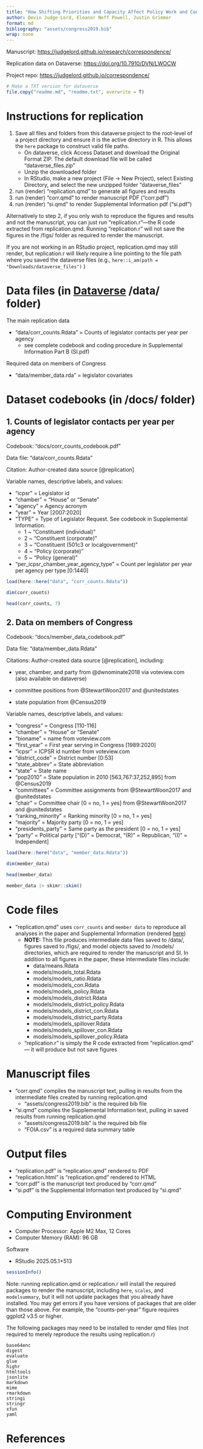 ```yaml
---
title: "How Shifting Priorities and Capacity Affect Policy Work and Constituency Service: Evidence from a Census of Legislator Requests to U.S. Federal Agencies"
author: Devin Judge-Lord, Eleanor Neff Powell, Justin Grimmer
format: md
bibliography: "assets/congress2019.bib"
wrap: none
---
```


Manuscript: <https://judgelord.github.io/research/correspondence/>

Replication data on Dataverse: <https://doi.org/10.7910/DVN/LWOCW>

Project repo: <https://judgelord.github.io/correspondence/>


```r
# Make a TXT version for dataverse 
file.copy("readme.md", "readme.txt", overwrite = T)
```

# Instructions for replication 

1. Save all files and folders from this dataverse project to the root-level of a project directory and ensure it is the active directory in R. This allows the `here` package to construct valid file paths.
   - On dataverse, click Access Dataset and download the Original Format ZIP. The default download file will be called "dataverse_files.zip" 
   - Unzip the downloaded folder
   - In RStudio, make a new project (File → New Project), select Existing Directory, and select the new unzipped folder "dataverse_files"
1. run (render) "replication.qmd" to generate all figures and results
1. run (render) "corr.qmd" to render manuscript PDF ("corr.pdf")
1. run (render) "si.qmd" to render Supplemental Information pdf ("si.pdf")

Alternatively to step 2, if you only wish to reproduce the figures and results and not the manuscript, you can just run "replication.r"---the R code extracted from replication.qmd. Running "replication.r" will not save the figures in the /figs/ folder as required to render the manuscript. 

If you are not working in an RStudio project, replication.qmd may still render, but replication.r will likely require a line pointing to the file path where you saved the dataverse files (e.g., `here::i_am(path = "Downloads/dataverse_files")` ) 

# Data files (in [Dataverse](https://doi.org/10.7910/DVN/LWOCW) /data/ folder)

The main replication data 

- "data/corr_counts.Rdata" = Counts of legislator contacts per year per agency
   - see complete codebook and coding procedure in Supplemental Information Part B (SI.pdf)

Required data on members of Congress

- "data/member_data.rda" = legislator covariates


# Dataset codebooks (in /docs/ folder)

## 1. Counts of legislator contacts per year per agency 

Codebook: "docs/corr_counts_codebook.pdf"

Data file: "data/corr_counts.Rdata"

Citation: Author-created data source [@replication]

Variable names, descriptive labels, and values: 

- "icpsr"  = Legislator id                            
- "chamber"  = "House" or "Senate"                         
- "agency" = Agency acronym                            
- "year"  = Year  [2007:2020]                          
- "TYPE"  = Type of Legislator Request. See codebook in Supplemental Information.     
  - 1 ~ "Constituent (individual)"
  - 2 ~ "Constituent (corporate)"
  - 3 ~ "Constituent (501c3 or local\n government)"
  - 4 ~ "Policy (corporate)"
  - 5 ~ "Policy (general)"
- "per_icpsr_chamber_year_agency_type" = Count per legislator per year per agency per type [0:1440]


```r
load(here::here("data", "corr_counts.Rdata"))

dim(corr_counts)

head(corr_counts, 7)
```


## 2. Data on members of Congress

Codebook: "docs/member_data_codebook.pdf"

Data file:  "data/member_data.Rdata"

Citations: Author-created data source [@replication], including: 

   - year, chamber, and party from @dwnominate2018 via voteview.com (also available on dataverse)

   - committee positions from @StewartWoon2017 and @unitedstates

   - state population from @Census2019
   
Variable names, descriptive labels, and values: 

- "congress"     = Congress   [110-116]
- "chamber"      = "House" or "Senate"
- "bioname"      = name from voteview.com
- "first_year"    = First year serving in Congress  [1989:2020]
- "icpsr"        = ICPSR id number from voteview.com
- "district_code" = District number  [0:53]
- "state_abbrev" = State abbreviation
- "state"        = State name
- "pop2010"    = State population in 2010 [563,767:37,252,895] from @Census2019
- "committees"  = Committee assignments from @StewartWoon2017 and @unitedstates
- "chair"      = Committee chair [0 = no, 1 = yes] from @StewartWoon2017 and @unitedstates
- "ranking_minority" = Ranking minority [0 = no, 1 = yes]
- "majority"        = Majority party  [0 = no, 1 = yes]
- "presidents_party" = Same party as the president [0 = no, 1 = yes]
- "party"           = Political party ["(D)" = Democrat, "(R)" = Republican, "(I)" = Independent]

```r
load(here::here("data", "member_data.Rdata"))

dim(member_data)

head(member_data)
```

```r
member_data |> skimr::skim()
```



# Code files

- "replication.qmd" uses `corr_counts` and `member data` to reproduce all analyses in the paper and Supplemental Information (rendered [here](https://judgelord.github.io/corr/replication))
   - **NOTE:** This file produces intermediate data files saved to /data/, figures saved to /figs/, and model objects saved to /models/ directories, which are required to render the manuscript and SI. In addition to all figures in the paper, these intermediate files include: 
      - data/means.Rdata
      - models/models_total.Rdata
      - models/models_ratio.Rdata
      - models/models_con.Rdata
      - models/models_policy.Rdata
      - models/models_district.Rdata
      - models/models_district_policy.Rdata
      - models/models_district_con.Rdata
      - models/models_district_party.Rdata
      - models/models_spillover.Rdata
      - models/models_spillover_con.Rdata
      - models/models_spillover_policy.Rdata
      
   - "replication.r" is simply the R code extracted from  "replication.qmd" --- it will produce but not save figures
   
   

# Manuscript files 

- "corr.qmd" compiles the manuscript text, pulling in results from the intermediate files created by running replication.qmd 
   - "assets/congress2019.bib" is the required bib file
- "si.qmd" compiles the Supplemental Information text, pulling in saved results from running replication.qmd
   - "assets/congress2019.bib" is the required bib file
   - "FOIA.csv" is a required data summary table


# Output files 

- "replication.pdf" is "replication.qmd" rendered to PDF 
- "replication.html" is "replication.qmd" rendered to HTML 
- "corr.pdf" is the manuscript text produced by "corr.qmd"
- "si.pdf" is the Supplemental Information text produced by "si.qmd" 


# Computing Environment

- Computer Processor: Apple M2 Max,	12 Cores 
- Computer Memory (RAM): 96 GB 

Software

- RStudio 2025.05.1+513

```r
sessionInfo()
```

Note: running replication.qmd or replication.r will install the required packages to render the manuscript, including `here`, `scales`, and `modelsummary`, but it will not update packages that you already have installed. You may get errors if you have versions of packages that are older than those above.  For example, the "counts-per-year" figure requires ggplot2 v3.5 or higher. 

The following packages may need to be installed to render qmd files (not required to merely reproduce the results using replication.r)

```
base64enc
digest
evaluate
glue
highr
htmltools
jsonlite
markdown
mime
rmarkdown
stringi
stringr
xfun
yaml
```

# References
